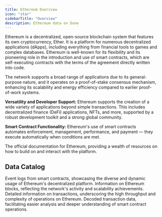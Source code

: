 ```yaml
---
title: Ethereum Overview
icon: "star"
sidebarTitle: "Overview"
description: Ethereum data on Dune
---
```


Ethereum is a decentralized, open-source blockchain system that features its own cryptocurrency, Ether. It is a platform for numerous decentralized applications (dApps), including everything from financial tools to games and complex databases. Ethereum is well-known for its flexibility and its pioneering role in the introduction and use of smart contracts, which are self-executing contracts with the terms of the agreement directly written into code.

The network supports a broad range of applications due to its general-purpose nature, and it operates on a proof-of-stake consensus mechanism, enhancing its scalability and energy efficiency compared to earlier proof-of-work systems.

**Versatility and Developer Support:**
Ethereum supports the creation of a wide variety of applications beyond simple transactions. This includes decentralized finance (DeFi) applications, NFTs, and more, supported by a robust development toolkit and a strong global community.

**Smart Contract Functionality:**
Ethereum's use of smart contracts automates enforcement, management, performance, and payment — they execute automatically when conditions are met.


<CardGroup cols={1}>
  <Card title="Ethereum documentation" icon="link" href="https://ethereum.org/en/developers/docs/">
    The official documentation for Ethereum, providing a wealth of resources on how to build on and interact with the platform.
  </Card>
</CardGroup>

## Data Catalog

<CardGroup cols={2}>
  <Card title="Logs" icon="bolt" href="./raw/logs">
    Event logs from smart contracts, showcasing the diverse and dynamic usage of Ethereum's decentralized platform.
  </Card>
  <Card title="Blocks" icon="cubes" href="./raw/blocks">
    Information on Ethereum blocks, reflecting the network's activity and scalability achievements.
  </Card>
  <Card title="Transactions" icon="message-arrow-up" href="./raw/transactions">
    Detailed information on transactions, underscoring the high throughput and complexity of operations on Ethereum.
  </Card>
  <Card title="decoded" icon="file" href="./decoded/overview">
    Decoded transaction data, facilitating easier analysis and deeper understanding of smart contract operations.
  </Card>
</CardGroup>
